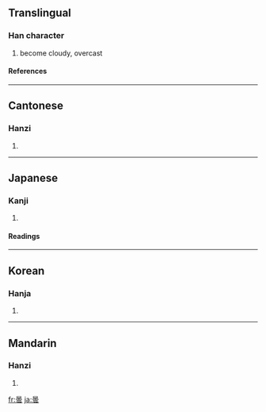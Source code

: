 {{see|昙}}

==Translingual==
===Han character===
{{Han char|rn=72|rad=日|as=12|sn=16|four=6073<sub>1</sub>|canj=日一月戈 (AMBI)}}
# become cloudy, overcast
====References====
{{Han ref|kx=0500.130|dkj=14172|dj=0870.090|hdz=21536.040|uh=66C7|ud=26311|bh=BEE8|bd=48872}}

----
==Cantonese==
===Hanzi===
{{yue-hanzi|jyut=|y=taam4}}
# {{defn|Cantonese}}

----
==Japanese==
===Kanji===
{{ja-kanji|grade=c|rs=日12}}
# {{defn|Japanese}} 
====Readings====
{{ja-readings|on=[[どん]] (don), [[たん]] (tan)|kun=[[くもる]] (kumoru), [[くもり]] (kumori)}}

----
==Korean==
===Hanja===
{{ko-hanja|hangeul=담|eumhun=|rv=dam|mr=tam|y=tam}}
# {{defn|Korean}}

----
==Mandarin==
===Hanzi===
{{cmn-hanzi|sim=昙|pin=[[tán]] ([[tan2]])|wg=t'an<sup>2</sup>}}
# {{defn|Mandarin}}

[[fr:曇]]
[[ja:曇]]